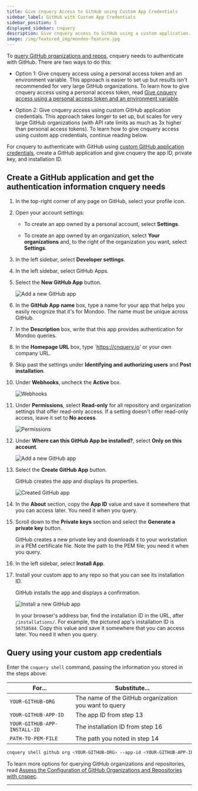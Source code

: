 ```yaml
---
title: Give cnquery Access to GitHub using Custom App Credentials
sidebar_label: GitHub with Custom App Credentials
sidebar_position: 5
displayed_sidebar: cnquery
description: Give cnquery access to GitHub using a custom application.
image: /img/featured_img/mondoo-feature.jpg
---
```


To [query GitHub organizations and repos](/cnquery/saas/github/), cnquery needs to authenticate with GitHub. There are two ways to do this:

- Option 1: Give cnquery access using a personal access token and an environment variable. This approach is easier to set up but results isn't recommended for very large GitHub organizations. To learn how to give cnquery access using a personal access token, read [Give cnquery access using a personal access token and an environment variable](/cnquery/saas/github/).

- Option 2: Give cnquery access using custom GitHub application credentials. This approach takes longer to set up, but scales for very large GitHub organizations (with API rate limits as much as 3x higher than personal access tokens). To learn how to give cnquery access using custom app credentials, continue reading below.

For cnquery to authenticate with GitHub using [custom GitHub application credentials](https://docs.github.com/en/apps/creating-github-apps), create a GitHub application and give cnquery the app ID, private key, and installation ID.

## Create a GitHub application and get the authentication information cnquery needs

1. In the top-right corner of any page on GitHub, select your profile icon.

2. Open your account settings:

   - To create an app owned by a personal account, select **Settings**.

   - To create an app owned by an organization, select **Your organizations** and, to the right of the organization you want, select **Settings**.

3. In the left sidebar, select **Developer settings**.

4. In the left sidebar, select GitHub Apps.

5. Select the **New GitHub App** button.

   ![Add a new GitHub app](/img/cnspec/github/name-new-app.png)

6. In the **GitHub App name** box, type a name for your app that helps you easily recognize that it's for Mondoo. The name must be unique across GitHub.

7. In the **Description** box, write that this app provides authentication for Mondoo queries.

8. In the **Homepage URL** box, type `https://cnquery.io' or your own company URL.

9. Skip past the settings under **Identifying and authorizing users** and **Post installation**.

10. Under **Webhooks**, uncheck the **Active** box.

    ![Webhooks](/img/cnspec/github/webhook.png)

11. Under **Permissions**, select **Read-only** for all repository and organization settings that offer read-only access. If a setting doesn't offer read-only access, leave it set to **No access**.

    ![Permissions](/img/cnspec/github/perms.png)

12. Under **Where can this GitHub App be installed?**, select **Only on this account**.

    ![Add a new GitHub app](/img/cnspec/github/create-gh-app.png)

13. Select the **Create GitHub App** button.

    GitHub creates the app and displays its properties.

    ![Created GitHub app](/img/cnspec/github/created-app.png)

14. In the **About** section, copy the **App ID** value and save it somewhere that you can access later. You need it when you query.

15. Scroll down to the **Private keys** section and select the **Generate a private key** button.

    GitHub creates a new private key and downloads it to your workstation in a PEM certificate file. Note the path to the PEM file; you need it when you query.

16. In the left sidebar, select **Install App**.

17. Install your custom app to any repo so that you can see its installation ID.

    GitHub installs the app and displays a confirmation.

    ![Install a new GitHub app](/img/cnspec/github/install-success.png)

    In your browser's address bar, find the installation ID in the URL, after `/installations/`. For example, the pictured app's installation ID is `56758584`. Copy this value and save it somewhere that you can access later. You need it when you query.

## Query using your custom app credentials

Enter the `cnquery shell` command, passing the information you stored in the steps above:

| For...                       | Substitute...                                         |
| ---------------------------- | ----------------------------------------------------- |
| `YOUR-GITHUB-ORG`            | The name of the GitHub organization you want to query |
| `YOUR-GITHUB-APP-ID`         | The app ID from step 13                               |
| `YOUR-GITHUB-APP-INSTALL-ID` | The installation ID from step 16                      |
| `PATH-TO-PEM-FILE`           | The path you noted in step 14                         |

```bash
cnquery shell github org <YOUR-GITHUB-ORG> --app-id <YOUR-GITHUB-APP-ID> --app-installation-id <YOUR-GITHUB-APP-INSTALL-ID> --app-private-key <PATH-TO-PEM-FILE>
```

To learn more options for querying GitHub organizations and repositories, read [Assess the Configuration of GitHub Organizations and Repositories with cnspec](/cnspec/saas/github/).

---
